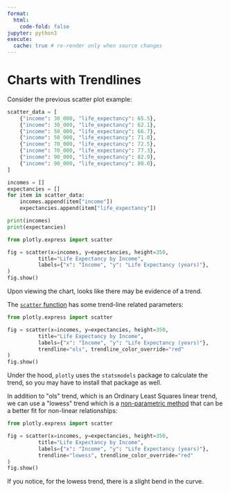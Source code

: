 ```yaml
---
format:
  html:
    code-fold: false
jupyter: python3
execute:
  cache: true # re-render only when source changes
---
```


# Charts with Trendlines





Consider the previous scatter plot example:



```python
scatter_data = [
    {"income": 30_000, "life_expectancy": 65.5},
    {"income": 30_000, "life_expectancy": 62.1},
    {"income": 50_000, "life_expectancy": 66.7},
    {"income": 50_000, "life_expectancy": 71.0},
    {"income": 70_000, "life_expectancy": 72.5},
    {"income": 70_000, "life_expectancy": 77.3},
    {"income": 90_000, "life_expectancy": 82.9},
    {"income": 90_000, "life_expectancy": 80.0},
]

incomes = []
expectancies = []
for item in scatter_data:
    incomes.append(item["income"])
    expectancies.append(item["life_expectancy"])

print(incomes)
print(expectancies)
```

```python
from plotly.express import scatter

fig = scatter(x=incomes, y=expectancies, height=350,
          title="Life Expectancy by Income",
          labels={"x": "Income", "y": "Life Expectancy (years)"},
)
fig.show()
```

Upon viewing the chart, looks like there may be evidence of a trend.

The [`scatter` function](https://plotly.com/python-api-reference/generated/plotly.express.scatter) has some trend-line related parameters:

```python
from plotly.express import scatter

fig = scatter(x=incomes, y=expectancies, height=350,
          title="Life Expectancy by Income",
          labels={"x": "Income", "y": "Life Expectancy (years)"},
          trendline="ols", trendline_color_override="red"
)
fig.show()
```

:::{.callout-note title="FYI"}
Under the hood, `plotly` uses the `statsmodels` package to calculate the trend, so you may have to install that package as well.
:::

In addition to \"ols\" trend, which is an Ordinary Least Squares linear trend, we can use a \"lowess\" trend which is a [non-parametric method](https://www.investopedia.com/terms/n/nonparametric-statistics.asp) that can be a better fit for non-linear relationships:

```python
from plotly.express import scatter

fig = scatter(x=incomes, y=expectancies, height=350,
          title="Life Expectancy by Income",
          labels={"x": "Income", "y": "Life Expectancy (years)"},
          trendline="lowess", trendline_color_override="red"
)
fig.show()
```

If you notice, for the lowess trend, there is a slight bend in the curve.
